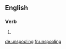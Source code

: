 ==English==

===Verb===
{{head|en|present participle}}

# {{present participle of|unspool|lang=en}}

[[de:unspooling]]
[[fr:unspooling]]